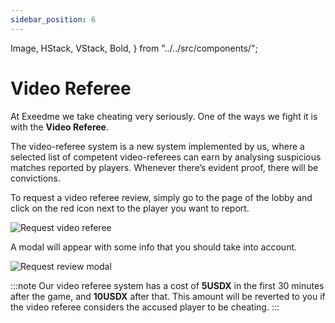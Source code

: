 ```yaml
---
sidebar_position: 6
---
```


  Image,
  HStack,
  VStack,
  Bold,
} from "../../src/components/";

# Video Referee

At Exeedme we take cheating very seriously. One of the ways we fight it is with the **Video Referee**.

The video-referee system is a new system implemented by us, where a selected list of competent video-referees can earn by analysing suspicious matches reported by players. Whenever there’s evident proof, there will be convictions.

To request a video referee review, simply go to the page of the lobby and click on the red icon next to the player you want to report.

<Image
  src="/img/platform/request_video_referee.png"
  alt="Request video referee"
  maxWidth="500px"
  alignSelf="center"
  marginBottom="16px"
/>

A modal will appear with some info that you should take into account.

<Image
  src="/img/platform/video_referee.png"
  alt="Request review modal"
  maxWidth="500px"
  alignSelf="center"
  marginBottom="16px"
/>

:::note
Our video referee system has a cost of **5USDX** in the first 30 minutes
after the game, and **10USDX** after that. This amount will be reverted
to you if the video referee considers the accused player to be cheating.
:::
